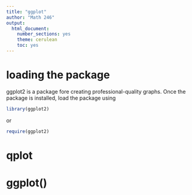 ```yaml
---
title: "ggplot"
author: "Math 246"
output: 
  html_document: 
    number_sections: yes
    theme: cerulean
    toc: yes
---
```


# loading the package

ggplot2 is a package fore creating professional-quality graphs. Once the package is installed, load the package using

```r
library(ggplot2)
```

or

```r
require(ggplot2)
```

# qplot

# ggplot()
